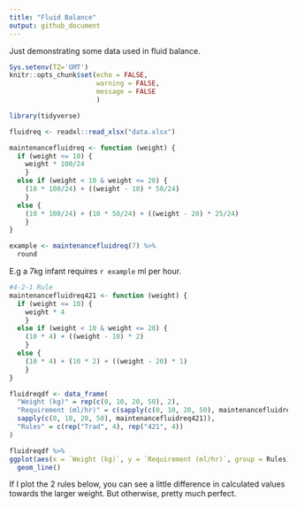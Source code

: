 ```yaml
---
title: "Fluid Balance"
output: github_document
---
```


Just demonstrating some data used in fluid balance.

```r
Sys.setenv(TZ='GMT')
knitr::opts_chunk$set(echo = FALSE,
                      warning = FALSE,
                      message = FALSE
                      )
```

```r
library(tidyverse)
```

```r
fluidreq <- readxl::read_xlsx("data.xlsx")
```

```r
maintenancefluidreq <- function (weight) {
  if (weight <= 10) {
    weight * 100/24
    } 
  else if (weight < 10 & weight <= 20) {
    (10 * 100/24) + ((weight - 10) * 50/24)
    } 
  else {
    (10 * 100/24) + (10 * 50/24) + ((weight - 20) * 25/24)
    }
}
```

```r
example <- maintenancefluidreq(7) %>%
  round
```
E.g a 7kg infant requires `r example` ml per hour.

```r
#4-2-1 Rule
maintenancefluidreq421 <- function (weight) {
  if (weight <= 10) {
    weight * 4
    } 
  else if (weight < 10 & weight <= 20) {
    (10 * 4) + ((weight - 10) * 2)
    } 
  else {
    (10 * 4) + (10 * 2) + ((weight - 20) * 1)
    }
}

fluidreqdf <- data_frame(
  "Weight (kg)" = rep(c(0, 10, 20, 50), 2),
  "Requirement (ml/hr)" = c(sapply(c(0, 10, 20, 50), maintenancefluidreq),
  sapply(c(0, 10, 20, 50), maintenancefluidreq421)),
  "Rules" = c(rep("Trad", 4), rep("421", 4))
)

fluidreqdf %>%
ggplot(aes(x = `Weight (kg)`, y = `Requirement (ml/hr)`, group = Rules)) +
  geom_line()
```

If I plot the 2 rules below, you can see a little difference in calculated values towards the larger weight. But otherwise, pretty much perfect.